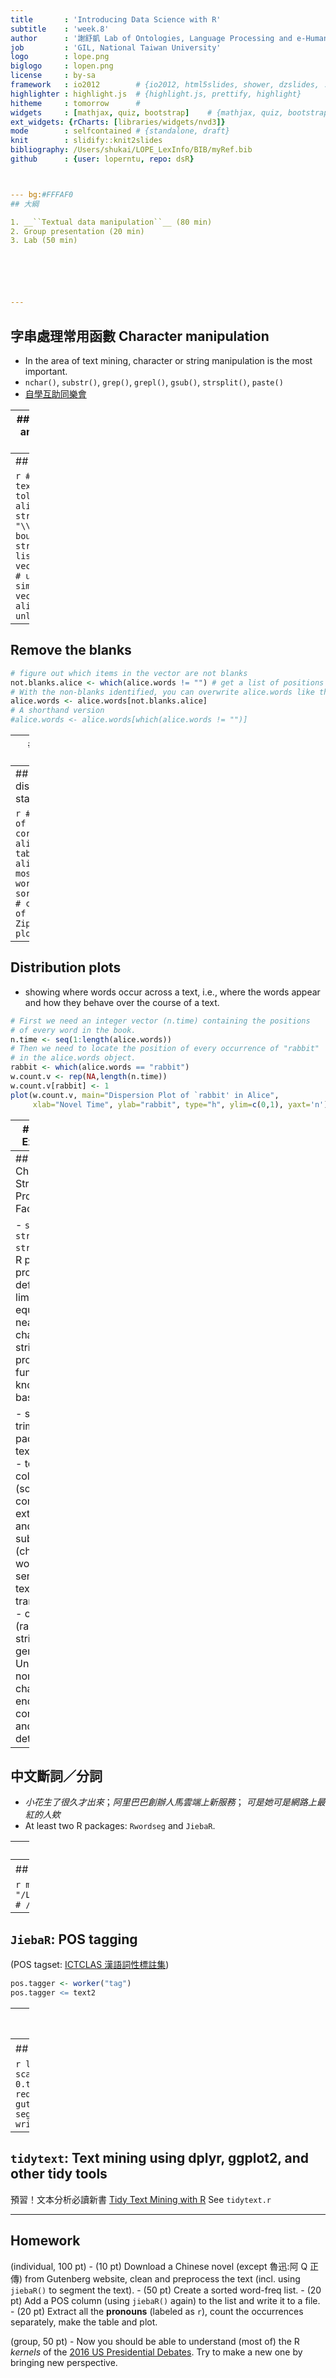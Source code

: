 ```yaml
---
title       : 'Introducing Data Science with R'
subtitle    : 'week.8'
author      : '謝舒凱 Lab of Ontologies, Language Processing and e-Humanities'
job         : 'GIL, National Taiwan University'
logo        : lope.png
biglogo     : lopen.png
license     : by-sa
framework   : io2012        # {io2012, html5slides, shower, dzslides, ...}
highlighter : highlight.js  # {highlight.js, prettify, highlight}
hitheme     : tomorrow      # 
widgets     : [mathjax, quiz, bootstrap]    # {mathjax, quiz, bootstrap}
ext_widgets: {rCharts: [libraries/widgets/nvd3]}
mode        : selfcontained # {standalone, draft}
knit        : slidify::knit2slides
bibliography: /Users/shukai/LOPE_LexInfo/BIB/myRef.bib
github      : {user: loperntu, repo: dsR}



--- bg:#FFFAF0
## 大綱

1. __``Textual data manipulation``__ (80 min)
2. Group presentation (20 min)
3. Lab (50 min)






---
```

## 字串處理常用函數 Character manipulation

- In the area of text mining, character or string manipulation is the most important.
- `nchar()`, `substr()`, `grep()`, `grepl()`, `gsub()`, `strsplit()`, `paste()`
- [自學互助同樂會](https://paper.dropbox.com/doc/dsR-2016-17.-NTU-in-class-Exercise-shared-sheet-mC0isSwShE7cygCynOTgx)




---
## Textual data cleaning and transformation: An exmaple

- Separate content from metadata
```r
alice.web <- scan("http://www.gutenberg.org/files/11/11.txt", 
                  what="char", sep="\n")
# Explore first the alice.web, you'll get a lot of boilerplate metadata 
# so need to know where does the novel begin and end.
# e.g., head(), str(), length() >>> 2790
alice.web[1:12]
alice.web.meta <- c(alice.web[1:12])
alice.web.cont <- c(alice.web[12:2790])
length(alice.web.cont); length(alice.web)
#alice.web.cont <- paste(alice.web.cont, collapse=" ")
#length(alice.web.cont)
```




---
## Tokenize/split the text

```r
# first lowercase the text
alice.web.cont <- tolower(alice.web.cont)
alice.words <- strsplit(alice.web.cont, "\\W")
# detect word boundaries.
# str(alice.words) >>>> a list with one character vector with 39566 items
# use unlist() to simplify the list to a vector if needed.
alice.words <- unlist(alice.words)
```


---
## Remove the blanks

```r
# figure out which items in the vector are not blanks 
not.blanks.alice <- which(alice.words != "") # get a list of positions
# With the non-blanks identified, you can overwrite alice.words like this
alice.words <- alice.words[not.blanks.alice]
# A shorthand version
#alice.words <- alice.words[which(alice.words != "")]
```


---
##  Calculate the number of word tokens/types

```r
# calculate the count of the occurecnes of rabbit into rabbit.hits
rabbit.hits <- length(alice.words[which(alice.words == "rabbit")]) 
# calculate the count of total words into total.words
total.words <- length(alice.words)
# now divide
rabbit.hits/total.words
## calculate the number of unique word types using unique()
length(unique(alice.words))
```


---
## Vocabulary size and other distributional properties ("global statistics")

```r
# build a contingency table of word types and their corresponding 
# frequencies.
alice.freq <- table(alice.words)
alice.freq[1:100]
# sorted from most frequent to least frequent words
sorted.alice.freqs <- sort(alice.freq,decreasing = T)
# check whether the frequencies of the words correspond to Zipf's law.
plot(sorted.alice.freqs[1:200])
```


---
## Distribution plots
- showing where words occur across a text, i.e., where the words appear and how they behave over the course of a text.

```r
# First we need an integer vector (n.time) containing the positions 
# of every word in the book.
n.time <- seq(1:length(alice.words))
# Then we need to locate the position of every occurrence of "rabbit"
# in the alice.words object.
rabbit <- which(alice.words == "rabbit") 
w.count.v <- rep(NA,length(n.time))
w.count.v[rabbit] <- 1
plot(w.count.v, main="Dispersion Plot of `rabbit' in Alice",
     xlab="Novel Time", ylab="rabbit", type="h", ylim=c(0,1), yaxt='n')
```

---
## Regular Expression

[RStudio REGEX cheat sheet](https://www.rstudio.com/wp-content/uploads/2016/09/RegExCheatsheet.pdf) 


---
## `stringr`: Character String Processing Facilities

- `stringr` and `stringi`
`stringi` is an R package providing (but definitely not limiting to) equivalents of nearly all the character string processing functions known from base R. 

- string trimming, padding, and text wrapping,
- text collation (sorting and comparing), 
- extracting and replacing substrings (characters, words, and sentences), 
- text transliteration,
- others (random string generation; Unicode normalization; character encoding conversion and detection;)




---
## 中文斷詞／分詞

- *小花生了很久才出來*；*阿里巴巴創辦人馬雲端上新服務*； *可是她可是網路上最紅的人欸*
- At least two R packages: `Rwordseg` and `JiebaR`.




---
## `JiebaR`

- 先使用 `worker()` 初始化分詞引擎。

```r
require(jiebaR)
require(jiebaRD)
mixSeg <- worker()  
#hmmSeg <- worker(type = "hmm")
text2 <- "總有一天你會醒來，告訴我一切都是假的"
segment(text2, mixSeg)
# 或是利用分詞運算子 <=
#mixSeg <= text2
#segment(".\\data\\test.txt", mixSeg)
```

---
## `JiebaR`: 客製化 custimization

```r
mixSeg
# $user
# "/Library/Frameworks/R.framework/Versions/3.2/Resources/library
# /jiebaRD/dict/user.dict.utf8"
```



---
## `JiebaR`: POS tagging 
(POS tagset: [ICTCLAS 漢語詞性標註集](http://www.cnblogs.com/chenbjin/p/4341930.html))


```r
pos.tagger <- worker("tag")
pos.tagger <= text2
```


---
## `JiebaR`: Keywords Extraction and Similarity Calculation

- `Simhash` algorithm

```r
key.extract <- worker(type = "keywords", topn = 1)
key.extract <= text2
sim <- worker(type = "simhash", topn = 2)
sim <= text2
```

---
## [Exercise.1]: 魯迅:阿 Q 正傳


```r
luxun <- scan("http://www.gutenberg.org/files/25332/25332-0.txt",
                what="char", sep="\n")
# another lazy way
require(gutenbergr)
luxun <- gutenberg_download(25332)
luxun.seg <- segment(luxun$text, mixSeg)
write.table(luxun.seg, 'luxun.txt')
```




---
## `tidytext`: Text mining using dplyr, ggplot2, and other tidy tools

預習！文本分析必讀新書 [Tidy Text Mining with R](http://tidytextmining.com/)
See `tidytext.r`



---
## Homework

(individual, 100 pt)
- (10 pt) Download a Chinese novel (except 魯迅:阿 Q 正傳) from Gutenberg website, clean and preprocess the text (incl. using `jiebaR()` to segment the text). 
- (50 pt) Create a sorted word-freq list. 
- (20 pt) Add a POS column (using `jiebaR()` again) to the list and write it to a file.
- (20 pt) Extract all the **pronouns** (labeled as `r`), count the occurrences separately, make the table and plot.

(group, 50 pt)
- Now you should be able to understand (most of) the R *kernels* of the [2016 US Presidential Debates](https://www.kaggle.com/mrisdal/2016-us-presidential-debates/kernels). Try to make a new one by bringing new perspective.




